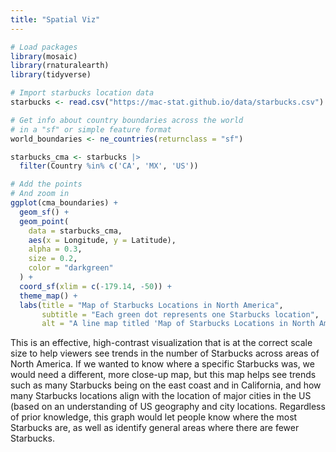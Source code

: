 ```yaml
---
title: "Spatial Viz"
---
```



```r

# Load packages
library(mosaic)
library(rnaturalearth)
library(tidyverse)

# Import starbucks location data
starbucks <- read.csv("https://mac-stat.github.io/data/starbucks.csv")

# Get info about country boundaries across the world
# in a "sf" or simple feature format
world_boundaries <- ne_countries(returnclass = "sf")
```


```r

starbucks_cma <- starbucks |> 
  filter(Country %in% c('CA', 'MX', 'US'))

# Add the points
# And zoom in
ggplot(cma_boundaries) + 
  geom_sf() + 
  geom_point(
    data = starbucks_cma,
    aes(x = Longitude, y = Latitude),
    alpha = 0.3,
    size = 0.2,
    color = "darkgreen"
  ) +
  coord_sf(xlim = c(-179.14, -50)) +
  theme_map() +
  labs(title = "Map of Starbucks Locations in North America",
       subtitle = "Each green dot represents one Starbucks location",
       alt = "A line map titled 'Map of Starbucks Locations in North America' of the United States, Canada, and Mexico, with green dots across it, each representing a Starbucks location. There is a concentration of Starbucks on the east coast of the US, as well as several clusters along the west coast. Ther is a correlation between the locations of major cities in the US and Starbucks location clusters on the map. There are the most Starbucks in the US, with generally lower densities in Mexico and Canada.")

```

This is an effective, high-contrast visualization that is at the correct scale size to help viewers see trends in the number of Starbucks across areas of North America. If we wanted to know where a specific Starbucks was, we would need a different, more close-up map, but this map helps see trends such as many Starbucks being on the east coast and in California, and how many Starbucks locations align with the location of major cities in the US (based on an understanding of US geography and city locations. Regardless of prior knowledge, this graph would let people know where the most Starbucks are, as well as identify general areas where there are fewer Starbucks.
